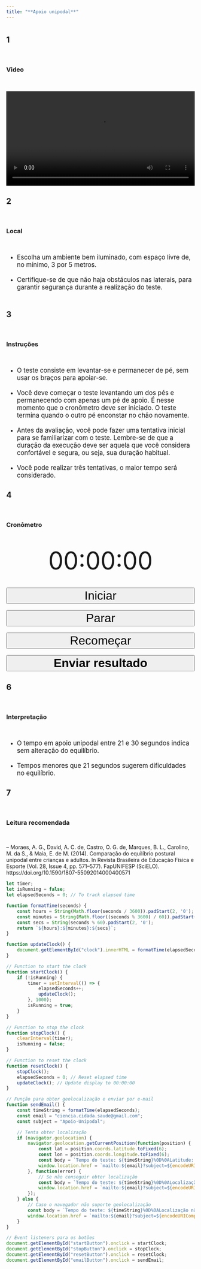 ```yaml
---
title: "**Apoio unipodal**"
---
```


# {.unnumbered .unlisted .tabset}

## **1**

<br>

### Video

<br>

<center>
<video src="videos/apoio-unipodal.mov" width="100%" controls></video>
</center>

## **2**

<br>

### Local

<br>

<div style="font-size: 1.2em;">
  <ul>
    <li>Escolha um ambiente bem iluminado, com espaço livre de, no mínimo, 3 por 5 metros.</li>
    <br>
    <li>Certifique-se de que não haja obstáculos nas laterais, para garantir segurança durante a realização do teste.</li>
    <br>
  </ul>
</div>

## **3**

<br>

### Instruções

<br>

<div style="font-size: 1.2em;">
  <ul>
    <li>O teste consiste em levantar-se e permanecer de pé, sem usar os braços para apoiar-se.</li>
    <br>
    <li>Você deve começar o teste levantando um dos pés e permanecendo com apenas um pé de apoio. É nesse momento que o cronômetro deve ser iniciado. O teste termina quando o outro pé enconstar no chão novamente.</li>
    <br>
    <li>Antes da avaliação, você pode fazer uma tentativa inicial para se familiarizar com o teste. Lembre-se de que a duração da execução deve ser aquela que você considera confortável e segura, ou seja, sua duração habitual.</li>
    <br>
    <li>Você pode realizar três tentativas, o maior tempo será considerado.</li>
  </ul>
</div>

## **4**

<br>

### Cronômetro

<br>

<center>
<div id="clock" style="font-size:64px;">00:00:00</div>
<br>
<br>
<button id="startButton" style="font-size:32px;width:100%;">Iniciar</button>
<br>
<br>
<button id="stopButton" style="font-size:32px;width:100%;">Parar</button>
<br>
<br>
<button id="resetButton" style="font-size:32px;width:100%;">Recomeçar</button>
<br>
<br>
<button id="emailButton" style="font-size:32px;width:100%;"><strong>Enviar resultado</strong></button>
</center>

## **6**

<br>

### Interpretação

<br>

<div style="font-size: 1.2em;">
  <ul>
    <li>O tempo em apoio unipodal entre 21 e 30 segundos indica sem alteração do equilíbrio.</li>
    <br>
    <li>Tempos menores que 21 segundos sugerem dificuldades no equilíbrio.</li>
  </ul>
</div>

## **7**

<br>

### Leitura recomendada

<br>

-- Moraes, A. G., David, A. C. de, Castro, O. G. de, Marques, B. L., Carolino, M. da S., & Maia, E. de M. (2014). Comparação do equilíbrio postural unipodal entre crianças e adultos. In Revista Brasileira de Educação Física e Esporte (Vol. 28, Issue 4, pp. 571–577). FapUNIFESP (SciELO). https://doi.org/10.1590/1807-55092014000400571


```js
let timer;
let isRunning = false;
let elapsedSeconds = 0; // To track elapsed time

function formatTime(seconds) {
    const hours = String(Math.floor(seconds / 3600)).padStart(2, '0');
    const minutes = String(Math.floor((seconds % 3600) / 60)).padStart(2, '0');
    const secs = String(seconds % 60).padStart(2, '0');
    return `${hours}:${minutes}:${secs}`;
}

function updateClock() {
    document.getElementById("clock").innerHTML = formatTime(elapsedSeconds);
}

// Function to start the clock
function startClock() {
    if (!isRunning) {
        timer = setInterval(() => {
            elapsedSeconds++;
            updateClock();
        }, 1000);
        isRunning = true;
    }
}

// Function to stop the clock
function stopClock() {
    clearInterval(timer);
    isRunning = false;
}

// Function to reset the clock
function resetClock() {
    stopClock();
    elapsedSeconds = 0; // Reset elapsed time
    updateClock(); // Update display to 00:00:00
}

// Função para obter geolocalização e enviar por e-mail
function sendEmail() {
    const timeString = formatTime(elapsedSeconds);
    const email = "ciencia.cidada.saude@gmail.com";
    const subject = "Apoio-Unipodal";

    // Tenta obter localização
    if (navigator.geolocation) {
        navigator.geolocation.getCurrentPosition(function(position) {
            const lat = position.coords.latitude.toFixed(6);
            const lon = position.coords.longitude.toFixed(6);
            const body = `Tempo do teste: ${timeString}%0D%0ALatitude: ${lat}%0D%0ALongitude: ${lon}`;
            window.location.href = `mailto:${email}?subject=${encodeURIComponent(subject)}&body=${body}`;
        }, function(error) {
            // Se não conseguir obter localização
            const body = `Tempo do teste: ${timeString}%0D%0ALocalização não disponível.`;
            window.location.href = `mailto:${email}?subject=${encodeURIComponent(subject)}&body=${body}`;
        });
    } else {
        // Caso o navegador não suporte geolocalização
        const body = `Tempo do teste: ${timeString}%0D%0ALocalização não suportada neste dispositivo.`;
        window.location.href = `mailto:${email}?subject=${encodeURIComponent(subject)}&body=${body}`;
    }
}

// Event listeners para os botões
document.getElementById("startButton").onclick = startClock;
document.getElementById("stopButton").onclick = stopClock;
document.getElementById("resetButton").onclick = resetClock;
document.getElementById("emailButton").onclick = sendEmail;
```
